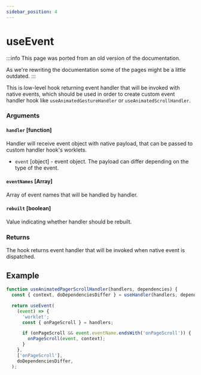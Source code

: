 ```yaml
---
sidebar_position: 4
---
```


# useEvent

:::info
This page was ported from an old version of the documentation.

As we're rewriting the documentation some of the pages might be a little outdated.
:::

This is low-level hook returning event handler that will be invoked with native events, which should be used in order to create custom event handler hook like `useAnimatedGestureHandler` or `useAnimatedScrollHandler`.

### Arguments

#### `handler` [function]

Handler will receive event object with native payload, that can be passed to custom handler hook's worklets.

- `event` [object] - event object.
  The payload can differ depending on the type of the event.

#### `eventNames` [Array]

Array of event names that will be handled by handler.

#### `rebuilt` [boolean]

Value indicating whether handler should be rebuilt.

### Returns

The hook returns event handler that will be invoked when native event is dispatched.

## Example

```js
function useAnimatedPagerScrollHandler(handlers, dependencies) {
  const { context, doDependenciesDiffer } = useHandler(handlers, dependencies);

  return useEvent(
    (event) => {
      'worklet';
      const { onPageScroll } = handlers;

      if (onPageScroll && event.eventName.endsWith('onPageScroll')) {
        onPageScroll(event, context);
      }
    },
    ['onPageScroll'],
    doDependenciesDiffer,
  );
```
